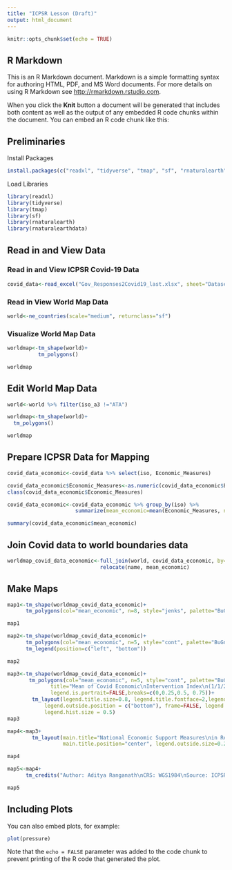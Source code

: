 ```yaml
---
title: "ICPSR Lesson (Draft)"
output: html_document
---
```


```r
knitr::opts_chunk$set(echo = TRUE)
```

## R Markdown

This is an R Markdown document. Markdown is a simple formatting syntax for authoring HTML, PDF, and MS Word documents. For more details on using R Markdown see <http://rmarkdown.rstudio.com>.

When you click the **Knit** button a document will be generated that includes both content as well as the output of any embedded R code chunks within the document. You can embed an R code chunk like this:

## Preliminaries 

Install Packages 
```r
install.packages(c("readxl", "tidyverse", "tmap", "sf", "rnaturalearth", "rnaturalearthdata"))
```

Load Libraries 
```r
library(readxl)
library(tidyverse)
library(tmap)
library(sf)
library(rnaturalearth)
library(rnaturalearthdata)
```

## Read in and View Data

### Read in and View ICPSR Covid-19 Data

```r
covid_data<-read_excel("Gov_Responses2Covid19_last.xlsx", sheet="Dataset")
```

### Read in View World Map Data

```r
world<-ne_countries(scale="medium", returnclass="sf")
```

### Visualize World Map Data

```r
worldmap<-tm_shape(world)+
          tm_polygons()

worldmap
```

## Edit World Map Data

```r
world<-world %>% filter(iso_a3 !="ATA")

worldmap<-tm_shape(world)+
  tm_polygons()

worldmap
```

## Prepare ICPSR Data for Mapping

```r
covid_data_economic<-covid_data %>% select(iso, Economic_Measures) 
```


```r
covid_data_economic$Economic_Measures<-as.numeric(covid_data_economic$Economic_Measures)
class(covid_data_economic$Economic_Measures)
```


```r
covid_data_economic<-covid_data_economic %>% group_by(iso) %>% 
                      summarize(mean_economic=mean(Economic_Measures, na.rm=FALSE))
```


```r
summary(covid_data_economic$mean_economic)
```

## Join Covid data to world boundaries data

```r
worldmap_covid_data_economic<-full_join(world, covid_data_economic, by=c("iso_a3"="iso")) %>% 
                              relocate(name, mean_economic)
```


## Make Maps


```r
map1<-tm_shape(worldmap_covid_data_economic)+
      tm_polygons(col="mean_economic", n=8, style="jenks", palette="BuGn")

map1
```


```r
map2<-tm_shape(worldmap_covid_data_economic)+
      tm_polygons(col="mean_economic", n=5, style="cont", palette="BuGn", textNA="No Data")+
      tm_legend(position=c("left", "bottom"))

map2
```


```r
map3<-tm_shape(worldmap_covid_data_economic)+
       tm_polygons(col="mean_economic", n=5, style="cont", palette="BuGn", textNA="No Data", 
              title="Mean of Covid Economic\nIntervention Index\n(1/1/2020 to 10/1/2020)", 
              legend.is.portrait=FALSE,breaks=c(0,0.25,0.5, 0.75))+
        tm_layout(legend.title.size=0.8, legend.title.fontface=2,legend.outside=TRUE, 
            legend.outside.position = c("bottom"), frame=FALSE, legend.text.size = 0.5,
            legend.hist.size = 0.5)
map3
```


```r
map4<-map3+
        tm_layout(main.title="National Economic Support Measures\nin Response to the Covid-19 Pandemic", 
                  main.title.position="center", legend.outside.size=0.2, attr.outside=TRUE, main.title.size=1, inner.margins=c(0.06,0.10,0.10,0.08))

map4

```

```r
map5<-map4+
      tm_credits("Author: Aditya Ranganath\nCRS: WGS1984\nSource: ICPSR (https://doi.org/10.3886/E119061V6)", position=c(0.78,0.01), size=0.5)

map5
```



## Including Plots

You can also embed plots, for example:

```r
plot(pressure)
```

Note that the `echo = FALSE` parameter was added to the code chunk to prevent printing of the R code that generated the plot.









